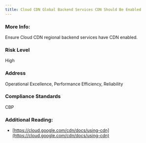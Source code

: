 ```yaml
---
title: Cloud CDN Global Backend Services CDN Should Be Enabled
---
```


### More Info:

Ensure Cloud CDN regional backend services have CDN enabled.

### Risk Level

High

### Address

Operational Excellence, Performance Efficiency, Reliability

### Compliance Standards

CBP

### Additional Reading:

- [https://cloud.google.com/cdn/docs/using-cdn](https://cloud.google.com/cdn/docs/using-cdn)
